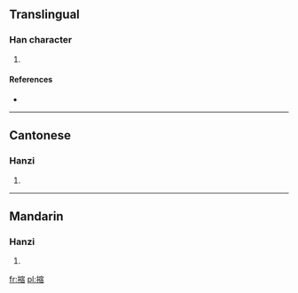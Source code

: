 ==Translingual==

===Han character===
{{Han char|rn=64|rad=手|as=11|sn=14|four=5306<sub>1</sub>|canj=手十人日 (QJOA)}}

# {{defn|Han|sort=手11}}

====References====
* {{Han ref|kx=0449.130|dkj=12562|dj=0799.370|hdz=31950.010|uh=644D|ud=25677|bh=E1DA|bd=57818}}

----

==Cantonese==

===Hanzi===
{{yue-hanzi|jyut=}}

# {{defn|lang=yue|sort=手11}}

----

==Mandarin==

===Hanzi===
{{cmn-hanzi|pin=[[suō]] ([[suo1]])|wg=so<sup>1</sup>}}

# {{defn|lang=cmn|sort=手11}}

[[fr:摍]]
[[pl:摍]]